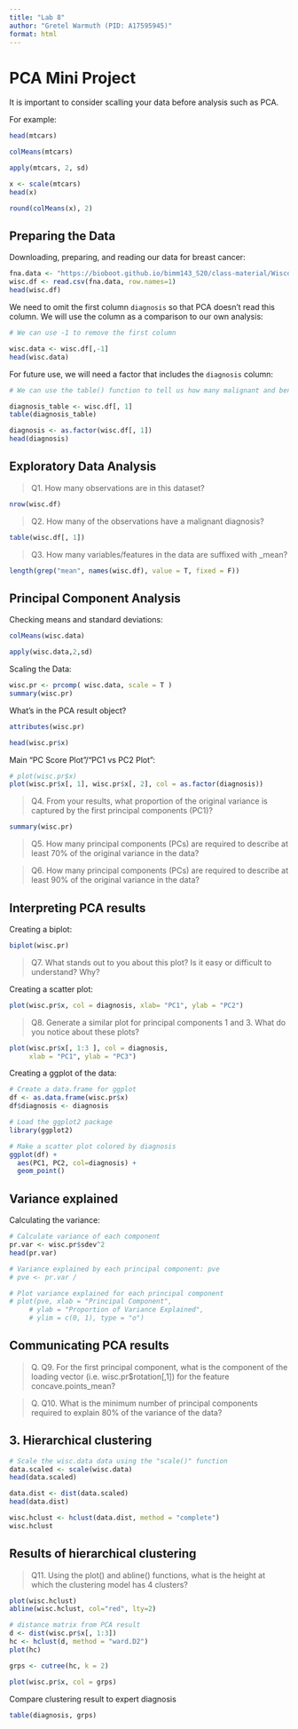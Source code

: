 ```yaml
---
title: "Lab 8"
author: "Gretel Warmuth (PID: A17595945)"
format: html
---
```


# PCA Mini Project

It is important to consider scalling your data before analysis such as PCA.

For example:

```r
head(mtcars)
```

```r
colMeans(mtcars)
```

```r
apply(mtcars, 2, sd)
```

```r
x <- scale(mtcars)
head(x)
```

```r
round(colMeans(x), 2)
```

## Preparing the Data

Downloading, preparing, and reading our data for breast cancer: 

```r
fna.data <- "https://bioboot.github.io/bimm143_S20/class-material/WisconsinCancer.csv"
wisc.df <- read.csv(fna.data, row.names=1)
head(wisc.df)
```

We need to omit the first column `diagnosis` so that PCA doesn't read this column. We will use the column as a comparison to our own analysis:

```r
# We can use -1 to remove the first column

wisc.data <- wisc.df[,-1]
head(wisc.data)
```

For future use, we will need a factor that includes the `diagnosis` column:

```r
# We can use the table() function to tell us how many malignant and benign cells there are in the data

diagnosis_table <- wisc.df[, 1]
table(diagnosis_table)
```

```r
diagnosis <- as.factor(wisc.df[, 1])
head(diagnosis)
```

## Exploratory Data Analysis

> Q1. How many observations are in this dataset?

```r
nrow(wisc.df)
```


> Q2. How many of the observations have a malignant diagnosis?

```r
table(wisc.df[, 1])
```


> Q3. How many variables/features in the data are suffixed with _mean?

```r
length(grep("mean", names(wisc.df), value = T, fixed = F))
```


## Principal Component Analysis

Checking means and standard deviations:

```r
colMeans(wisc.data)

apply(wisc.data,2,sd)
```

Scaling the Data:

```r
wisc.pr <- prcomp( wisc.data, scale = T )
summary(wisc.pr)
```

What's in the PCA result object?

```r
attributes(wisc.pr)
```


```r
head(wisc.pr$x)
```


Main "PC Score Plot"/"PC1 vs PC2 Plot":

```r
# plot(wisc.pr$x)
plot(wisc.pr$x[, 1], wisc.pr$x[, 2], col = as.factor(diagnosis))
```

> Q4. From your results, what proportion of the original variance is captured by the first principal components (PC1)?

```r
summary(wisc.pr)
```


> Q5. How many principal components (PCs) are required to describe at least 70% of the original variance in the data?

> Q6. How many principal components (PCs) are required to describe at least 90% of the original variance in the data?


## Interpreting PCA results

Creating a biplot:

```r
biplot(wisc.pr)
```

> Q7. What stands out to you about this plot? Is it easy or difficult to understand? Why?

Creating a scatter plot:

```r
plot(wisc.pr$x, col = diagnosis, xlab= "PC1", ylab = "PC2")
```

> Q8. Generate a similar plot for principal components 1 and 3. What do you notice about these plots?

```r
plot(wisc.pr$x[, 1:3 ], col = diagnosis, 
     xlab = "PC1", ylab = "PC3")
```

Creating a ggplot of the data:

```r
# Create a data.frame for ggplot
df <- as.data.frame(wisc.pr$x)
df$diagnosis <- diagnosis

# Load the ggplot2 package
library(ggplot2)

# Make a scatter plot colored by diagnosis
ggplot(df) + 
  aes(PC1, PC2, col=diagnosis) + 
  geom_point()
```

## Variance explained

Calculating the variance: 

```r
# Calculate variance of each component
pr.var <- wisc.pr$sdev^2
head(pr.var)
```

```r
# Variance explained by each principal component: pve
# pve <- pr.var / 

# Plot variance explained for each principal component
# plot(pve, xlab = "Principal Component", 
     # ylab = "Proportion of Variance Explained", 
     # ylim = c(0, 1), type = "o")
```

## Communicating PCA results

>Q. Q9. For the first principal component, what is the component of the loading vector (i.e. wisc.pr$rotation[,1]) for the feature concave.points_mean?



>Q. Q10. What is the minimum number of principal components required to explain 80% of the variance of the data?

## 3. Hierarchical clustering

```r
# Scale the wisc.data data using the "scale()" function
data.scaled <- scale(wisc.data)
head(data.scaled)
```

```r
data.dist <- dist(data.scaled)
head(data.dist)
```

```r
wisc.hclust <- hclust(data.dist, method = "complete")
wisc.hclust
```

## Results of hierarchical clustering

> Q11. Using the plot() and abline() functions, what is the height at which the clustering model has 4 clusters?

```r
plot(wisc.hclust)
abline(wisc.hclust, col="red", lty=2)
```

```r
# distance matrix from PCA result
d <- dist(wisc.pr$x[, 1:3])
hc <- hclust(d, method = "ward.D2")
plot(hc)
```

```r
grps <- cutree(hc, k = 2)
```

```r
plot(wisc.pr$x, col = grps)
```

Compare clustering result to expert diagnosis

```r
table(diagnosis, grps)
```




